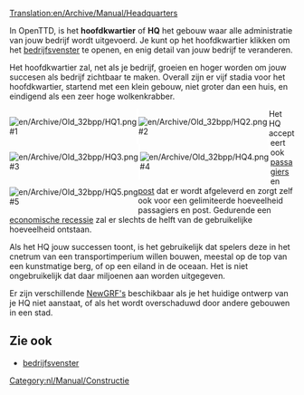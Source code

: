 [[Translation:en/Archive/Manual/Headquarters]]

In OpenTTD, is het '''hoofdkwartier''' of '''HQ''' het gebouw waar alle administratie van jouw bedrijf wordt uitgevoerd. Je kunt op het hoofdkwartier klikken om het [[en/Manual/Transport company|bedrijfsvenster]] te openen, en enig detail van jouw bedrijf te veranderen.

Het hoofdkwartier zal, net als je bedrijf, groeien en hoger worden om jouw succesen als bedrijf zichtbaar te maken. Overall zijn er vijf stadia voor het hoofdkwartier, startend met een klein gebouw, niet groter dan een huis, en eindigend als een zeer hoge wolkenkrabber.

<div style="float:left;border-right:3px solid white">[[File:en/Archive/Old 32bpp/HQ1.png]]<br />#1</div>
<div style="float:left;border-right:3px solid white">[[File:en/Archive/Old 32bpp/HQ2.png]]<br />#2</div>
<div style="float:left;border-right:3px solid white">[[File:en/Archive/Old 32bpp/HQ3.png]]<br />#3</div>
<div style="float:left;border-right:3px solid white">[[File:en/Archive/Old 32bpp/HQ4.png]]<br />#4</div>
<div style="float:left">[[File:en/Archive/Old 32bpp/HQ5.png]]<br />#5</div>

{{en/-}}

Het HQ accepteert ook [[nl/Manual/Base Set/Cargos/Passagiers|passagiers]] en [[nl/Manual/Base Set/Cargos/Post|post]] dat er wordt afgeleverd en zorgt zelf ook voor een gelimiteerde hoeveelheid passagiers en post. Gedurende een [[nl/Manual/Economie#recessie|economische recessie]] zal er slechts de helft van de gebruikelijke hoeveelheid ontstaan.

Als het HQ jouw successen toont, is het gebruikelijk dat spelers deze in het cnetrum van een transportimperium willen bouwen, meestal op de top van een kunstmatige berg, of op een eiland in de oceaan. Het is niet ongebruikelijk dat daar miljoenen aan worden uitgegeven.

Er zijn verschillende [[nl/Manual/NewGRF|NewGRF's]] beschikbaar als je het huidige ontwerp van je HQ niet aanstaat, of als het wordt overschaduwd door andere gebouwen in een stad.

==Zie ook==
*[[en/Manual/Transport company|bedrijfsvenster]]

[[Category:nl/Manual/Constructie]]